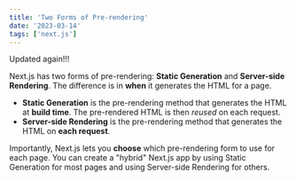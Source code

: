 ```yaml
---
title: 'Two Forms of Pre-rendering'
date: '2023-03-14'
tags: ['next.js']
---
```


Updated again!!!

<CustomImage src="https://raw.githubusercontent.com/TrevorWhitsey/MdxFiles/main/images/cube.png" alt="Cube" />

Next.js has two forms of pre-rendering: **Static Generation** and **Server-side Rendering**. The difference is in **when** it generates the HTML for a page.

- **Static Generation** is the pre-rendering method that generates the HTML at **build time**. The pre-rendered HTML is then _reused_ on each request.
- **Server-side Rendering** is the pre-rendering method that generates the HTML on **each request**.

Importantly, Next.js lets you **choose** which pre-rendering form to use for each page. You can create a "hybrid" Next.js app by using Static Generation for most pages and using Server-side Rendering for others.
